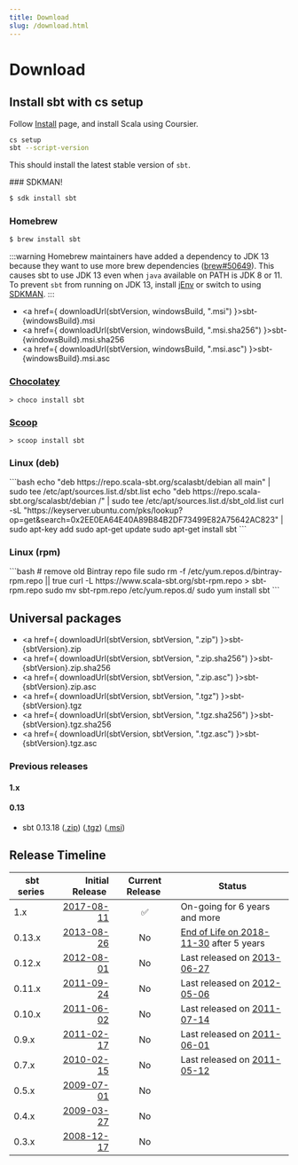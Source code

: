 ```yaml
---
title: Download
slug: /download.html
---
```



Download
========

Install sbt with **cs setup**
-----------------------------

Follow [Install](https://www.scala-lang.org/download/) page, and install Scala using Coursier.

```bash
cs setup
sbt --script-version
```

This should install the latest stable version of `sbt`.

<Tabs groupId="operating-systems">
  <TabItem value="mac" label="macOS">
### SDKMAN!

```bash
$ sdk install sbt
```

### Homebrew

```bash
$ brew install sbt
```

:::warning
Homebrew maintainers have added a dependency to JDK 13 because they want to use more brew dependencies ([brew#50649](https://github.com/Homebrew/homebrew-core/issues/50649)). This causes sbt to use JDK 13 even when `java` available on PATH is JDK 8 or 11. To prevent `sbt` from running on JDK 13, install [jEnv](https://www.jenv.be/) or switch to using [SDKMAN](https://sdkman.io/).
:::
  </TabItem>
  <TabItem value="win" label="Windows">

- <a href={ downloadUrl(sbtVersion, windowsBuild, ".msi") }>sbt-{windowsBuild}.msi</a>
- <a href={ downloadUrl(sbtVersion, windowsBuild, ".msi.sha256") }>sbt-{windowsBuild}.msi.sha256</a>
- <a href={ downloadUrl(sbtVersion, windowsBuild, ".msi.asc") }>sbt-{windowsBuild}.msi.asc</a>

### [Chocolatey](https://chocolatey.org/packages/sbt)

```
> choco install sbt
```

### [Scoop](https://scoop.sh/)

```
> scoop install sbt
```
  </TabItem>
  <TabItem value="linux" label="Linux">
  <div class="distro_debian">
    <h3>Linux (deb)</h3>
```bash
echo "deb https://repo.scala-sbt.org/scalasbt/debian all main" | sudo tee /etc/apt/sources.list.d/sbt.list
echo "deb https://repo.scala-sbt.org/scalasbt/debian /" | sudo tee /etc/apt/sources.list.d/sbt_old.list
curl -sL "https://keyserver.ubuntu.com/pks/lookup?op=get&search=0x2EE0EA64E40A89B84B2DF73499E82A75642AC823" | sudo apt-key add
sudo apt-get update
sudo apt-get install sbt
```
  </div>

  <div class="distro_redhat">
    <h3>Linux (rpm)</h3>
```bash
# remove old Bintray repo file
sudo rm -f /etc/yum.repos.d/bintray-rpm.repo || true
curl -L https://www.scala-sbt.org/sbt-rpm.repo > sbt-rpm.repo
sudo mv sbt-rpm.repo /etc/yum.repos.d/
sudo yum install sbt
```
  </div>
  </TabItem>
</Tabs>

Universal packages
------------------

- <a href={ downloadUrl(sbtVersion, sbtVersion, ".zip") }>sbt-{sbtVersion}.zip</a>
- <a href={ downloadUrl(sbtVersion, sbtVersion, ".zip.sha256") }>sbt-{sbtVersion}.zip.sha256</a>
- <a href={ downloadUrl(sbtVersion, sbtVersion, ".zip.asc") }>sbt-{sbtVersion}.zip.asc</a>
- <a href={ downloadUrl(sbtVersion, sbtVersion, ".tgz") }>sbt-{sbtVersion}.tgz</a>
- <a href={ downloadUrl(sbtVersion, sbtVersion, ".tgz.sha256") }>sbt-{sbtVersion}.tgz.sha256</a>
- <a href={ downloadUrl(sbtVersion, sbtVersion, ".tgz.asc") }>sbt-{sbtVersion}.tgz.asc</a>

### Previous releases

<h4>1.x</h4>

<HomepageVersions />

<h4>0.13</h4>
<ul>
<li>
  sbt 0.13.18
  (<a href="https://github.com/sbt/sbt/releases/download/v0.13.18/sbt-0.13.18.zip">.zip</a>)
  (<a href="https://github.com/sbt/sbt/releases/download/v0.13.18/sbt-0.13.18.tgz">.tgz</a>)
  (<a href="https://github.com/sbt/sbt/releases/download/v0.13.18/sbt-0.13.18.msi">.msi</a>)
</li>

</ul>

Release Timeline
----------------

| sbt series&nbsp; | Initial Release&nbsp;    | Current Release&nbsp; | Status      |
|------------|-------------------------:|:---------------:|-------------|
| 1.x        | [2017-08-11][sbt_1.0.0]  |        ✅        | On-going for 6 years and more |
| 0.13.x     | [2013-08-26][sbt_0.13.0] |        No        | [End of Life on 2018-11-30][sbt_0.13.18] after 5 years |
| 0.12.x     | [2012-08-01][sbt_0.12.0] |        No        | Last released on [2013-06-27][sbt_0.12.4] |
| 0.11.x     | [2011-09-24][sbt_0.11.0] |        No        | Last released on [2012-05-06][sbt_0.11.3] |
| 0.10.x     | [2011-06-02][sbt_0.10.0] |        No        | Last released on [2011-07-14][sbt_0.10.1] |
| 0.9.x      | [2011-02-17][sbt_0.9.0]  |        No        | Last released on [2011-06-01][sbt_0.9.10] |
| 0.7.x      | [2010-02-15][sbt_0.7.0]  |        No        | Last released on [2011-05-12][sbt_0.7.7] |
| 0.5.x      | [2009-07-01][sbt_0.5.1]  |        No        | |
| 0.4.x      | [2009-03-27][sbt_0.4.0]  |        No        | |
| 0.3.x      | [2008-12-17][sbt_0.3.1]  |        No        | |

  [sbt_0.3.1]: https://groups.google.com/g/simple-build-tool/c/lZqxMItxap8/m/dZiVsgNW3EwJ
  [sbt_0.4.0]: https://groups.google.com/g/simple-build-tool/c/MkJPTm60OvU/m/bDhV1u2I1BIJ
  [sbt_0.5.1]: https://groups.google.com/g/simple-build-tool/c/oN5vhhDigqI/m/Zzb0Vmq5xiYJ
  [sbt_0.7.7]: https://groups.google.com/g/simple-build-tool/c/HBCDjeV1JzA/m/JcOrutMlClAJ
  [sbt_0.7.0]: https://groups.google.com/g/simple-build-tool/c/zgegHD8zJzY/m/tyWIALFGiSQJ
  [sbt_0.11.3]: https://groups.google.com/g/simple-build-tool/c/6QyKHMczG3I/m/PnhiJVZSlloJ
  [sbt_0.11.0]: https://groups.google.com/g/simple-build-tool/c/PiRxuWiuyic/m/vAt18ooouNsJ
  [sbt_0.10.1]: https://github.com/sbt/sbt/releases/tag/v0.10.1
  [sbt_0.10.0]: https://github.com/sbt/sbt/releases/tag/v0.10.0
  [sbt_0.9.10]: https://github.com/sbt/sbt/releases/tag/v0.9.10
  [sbt_0.9.0]: https://vimeo.com/20263617
  [sbt_0.12.4]: https://groups.google.com/g/simple-build-tool/c/UHlEuuIg0Xo/m/RzRYphp3lDwJ
  [sbt_0.12.0]: https://groups.google.com/g/simple-build-tool/c/XDTrQL-PcYo/m/DK74LZeqr14J
  [sbt_0.13.0]: https://groups.google.com/g/simple-build-tool/c/0AGST5qPbzw/m/s75DMBYanwoJ
  [sbt_0.13.18]: https://web.archive.org/web/20210918065807/https://www.lightbend.com/blog/scala-sbt-127-patchnotes
  [sbt_1.0.0]: https://web.archive.org/web/20220624215309/https://www.lightbend.com/blog/scala-sbt-100-release
